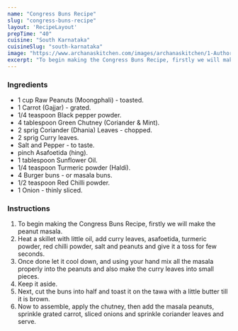 ---
name: "Congress Buns Recipe"
slug: "congress-buns-recipe"
layout: 'RecipeLayout'
prepTime: "40"
cuisine: "South Karnataka"
cuisineSlug: "south-karnataka"
image: "https://www.archanaskitchen.com/images/archanaskitchen/1-Author/sibyl_sunitha/Congress_Buns_Recipe.jpg"
excerpt: "To begin making the Congress Buns Recipe, firstly we will make the peanut masala"
---

### Ingredients

- 1 cup Raw Peanuts (Moongphali) - toasted.
- 1 Carrot (Gajjar) - grated.
- 1/4 teaspoon Black pepper powder.
- 4 tablespoon Green Chutney (Coriander & Mint).
- 2 sprig Coriander (Dhania) Leaves - chopped.
- 2 sprig Curry leaves.
- Salt and Pepper - to taste.
- pinch Asafoetida (hing).
- 1 tablespoon Sunflower Oil.
- 1/4 teaspoon Turmeric powder (Haldi).
- 4 Burger buns - or masala buns.
- 1/2 teaspoon Red Chilli powder.
- 1 Onion - thinly sliced.

### Instructions

1. To begin making the Congress Buns Recipe, firstly we will make the peanut masala.
1. Heat a skillet with little oil, add curry leaves, asafoetida, turmeric powder, red chilli powder, salt and peanuts and give it a toss for few seconds.
1. Once done let it cool down, and using your hand mix all the masala properly into the peanuts and also make the curry leaves into small pieces.
1. Keep it aside.
1. Next, cut the buns into half and toast it on the tawa with a little butter till it is brown.
1. Now to assemble, apply the chutney, then add the masala peanuts, sprinkle grated carrot, sliced onions and sprinkle coriander leaves and serve.
